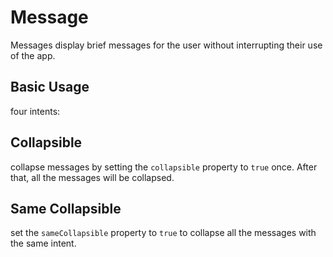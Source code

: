 
# Message

Messages display brief messages for the user without interrupting their use of the app.

## Basic Usage

four intents:

<Basic />

## Collapsible

collapse messages by setting the `collapsible` property to `true` once. After that, all the messages will be collapsed.

<Collapsible />

## Same Collapsible

set the `sameCollapsible` property to `true` to collapse all the messages with the same intent.

<SameCollapsible />
